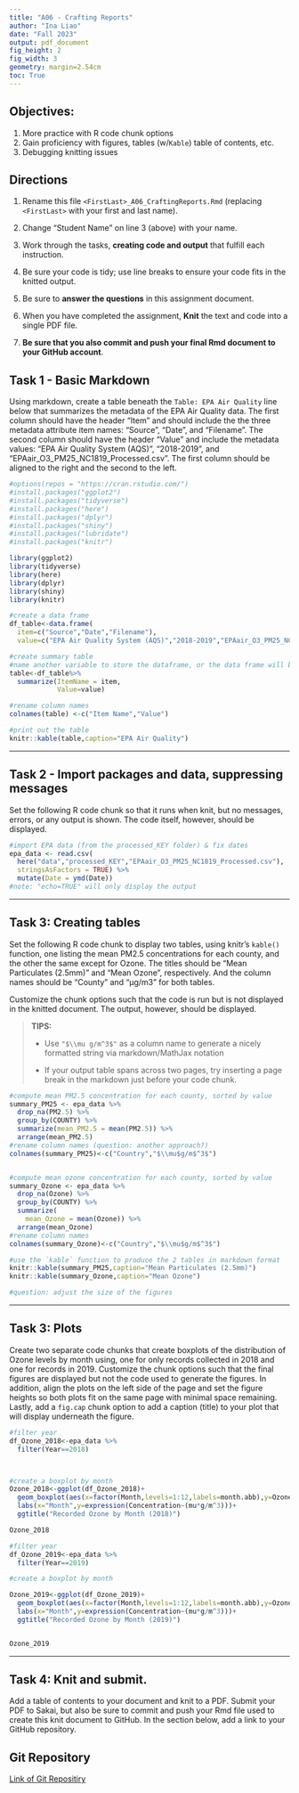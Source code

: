 ```yaml
---
title: "A06 - Crafting Reports"
author: "Ina Liao"
date: "Fall 2023"
output: pdf_document
fig_height: 2
fig_width: 3
geometry: margin=2.54cm
toc: True 
---
```



\listoftables
\listoffigures

## Objectives:

1.  More practice with R code chunk options
2.  Gain proficiency with figures, tables (w/`Kable`) table of contents, etc.
3.  Debugging knitting issues

## Directions

1.  Rename this file `<FirstLast>_A06_CraftingReports.Rmd` (replacing `<FirstLast>` with your first and last name).

2.  Change "Student Name" on line 3 (above) with your name.

3.  Work through the tasks, **creating code and output** that fulfill each instruction.

4.  Be sure your code is tidy; use line breaks to ensure your code fits in the knitted output.

5.  Be sure to **answer the questions** in this assignment document.

6.  When you have completed the assignment, **Knit** the text and code into a single PDF file.

7.  **Be sure that you also commit and push your final Rmd document to your GitHub account**.

## Task 1 - Basic Markdown

Using markdown, create a table beneath the `Table: EPA Air Quality` line below that summarizes the metadata of the EPA Air Quality data. The first column should have the header "Item" and should include the the three metadata attribute item names: "Source", "Date", and "Filename". The second column should have the header "Value" and include the metadata values: "EPA Air Quality System (AQS)", "2018-2019", and "EPAair_O3_PM25_NC1819_Processed.csv". The first column should be aligned to the right and the second to the left.

```r
#options(repos = "https://cran.rstudio.com/")
#install.packages("ggplot2")
#install.packages("tidyverse")
#install.packages("here")
#install.packages("dplyr")
#install.packages("shiny")
#install.packages("lubridate")
#install.packages("knitr")
```

```r
library(ggplot2)
library(tidyverse)
library(here)
library(dplyr)
library(shiny)
library(knitr)
```

```r
#create a data frame
df_table<-data.frame(
  item=c("Source","Date","Filename"),
  value=c("EPA Air Quality System (AQS)","2018-2019","EPAair_O3_PM25_NC1819_Processed.csv"))

#create summary table
#name another variable to store the dataframe, or the data frame will be printed out 
table<-df_table%>%
  summarize(ItemName = item,
            Value=value)

#rename column names
colnames(table) <-c("Item Name","Value")

#print out the table
knitr::kable(table,caption="EPA Air Quality")

```

------------------------------------------------------------------------

## Task 2 - Import packages and data, suppressing messages

Set the following R code chunk so that it runs when knit, but no messages, errors, or any output is shown. The code itself, however, should be displayed.

```r
#import EPA data (from the processed_KEY folder) & fix dates
epa_data <- read.csv(
  here("data","processed_KEY","EPAair_O3_PM25_NC1819_Processed.csv"),
  stringsAsFactors = TRUE) %>% 
  mutate(Date = ymd(Date))
#note: "echo=TRUE" will only display the output
```

------------------------------------------------------------------------

## Task 3: Creating tables

Set the following R code chunk to display two tables, using knitr's `kable()` function, one listing the mean PM2.5 concentrations for each county, and the other the same except for Ozone. The titles should be "Mean Particulates (2.5mm)" and "Mean Ozone", respectively. And the column names should be "County" and "µg/m3" for both tables.

Customize the chunk options such that the code is run but is not displayed in the knitted document. The output, however, should be displayed.

> **TIPS:**
>
> -   Use `"$\\mu g/m^3$"` as a column name to generate a nicely formatted string via markdown/MathJax notation
>
> -   If your output table spans across two pages, try inserting a page break in the markdown just before your code chunk.

\newpage

```r
#compute mean PM2.5 concentration for each county, sorted by value
summary_PM25 <- epa_data %>% 
  drop_na(PM2.5) %>% 
  group_by(COUNTY) %>% 
  summarize(mean_PM2.5 = mean(PM2.5)) %>% 
  arrange(mean_PM2.5)
#rename column names (question: another approach?)
colnames(summary_PM25)<-c("Country","$\\mu$g/m$^3$")


#compute mean ozone concentration for each county, sorted by value
summary_Ozone <- epa_data %>% 
  drop_na(Ozone) %>% 
  group_by(COUNTY) %>% 
  summarize(
    mean_Ozone = mean(Ozone)) %>% 
  arrange(mean_Ozone)
#rename column names 
colnames(summary_Ozone)<-c("Country","$\\mu$g/m$^3$")

#use the `kable` function to produce the 2 tables in markdown format
knitr::kable(summary_PM25,caption="Mean Particulates (2.5mm)")
knitr::kable(summary_Ozone,caption="Mean Ozone")

#question: adjust the size of the figures 
```

------------------------------------------------------------------------

## Task 3: Plots

Create two separate code chunks that create boxplots of the distribution of Ozone levels by month using, one for only records collected in 2018 and one for records in 2019. Customize the chunk options such that the final figures are displayed but not the code used to generate the figures. In addition, align the plots on the left side of the page and set the figure heights so both plots fit on the same page with minimal space remaining. Lastly, add a `fig.cap` chunk option to add a caption (title) to your plot that will display underneath the figure.

```r
#filter year
df_Ozone_2018<-epa_data %>%
  filter(Year==2018) 



#create a boxplot by month
Ozone_2018<-ggplot(df_Ozone_2018)+
  geom_boxplot(aes(x=factor(Month,levels=1:12,labels=month.abb),y=Ozone))+
  labs(x="Month",y=expression(Concentration~(mu*g/m^3)))+
  ggtitle("Recorded Ozone by Month (2018)")

Ozone_2018

```

```r
#filter year
df_Ozone_2019<-epa_data %>%
  filter(Year==2019) 

#create a boxplot by month

Ozone_2019<-ggplot(df_Ozone_2019)+
  geom_boxplot(aes(x=factor(Month,levels=1:12,labels=month.abb),y=Ozone))+
  labs(x="Month",y=expression(Concentration~(mu*g/m^3)))+
  ggtitle("Recorded Ozone by Month (2019)")


Ozone_2019
```

------------------------------------------------------------------------

\newpage

## Task 4: Knit and submit.

Add a table of contents to your document and knit to a PDF. Submit your PDF to Sakai, but also be sure to commit and push your Rmd file used to create this knit document to GitHub. In the section below, add a link to your GitHub repository.

## Git Repository

[Link of Git Repositiry](https://github.com/inaliao/EDE_Fall2023/tree/main/Assignments)

